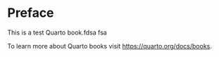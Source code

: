 # Preface {.unnumbered}

This is a test Quarto book.fdsa fsa

To learn more about Quarto books visit <https://quarto.org/docs/books>.
